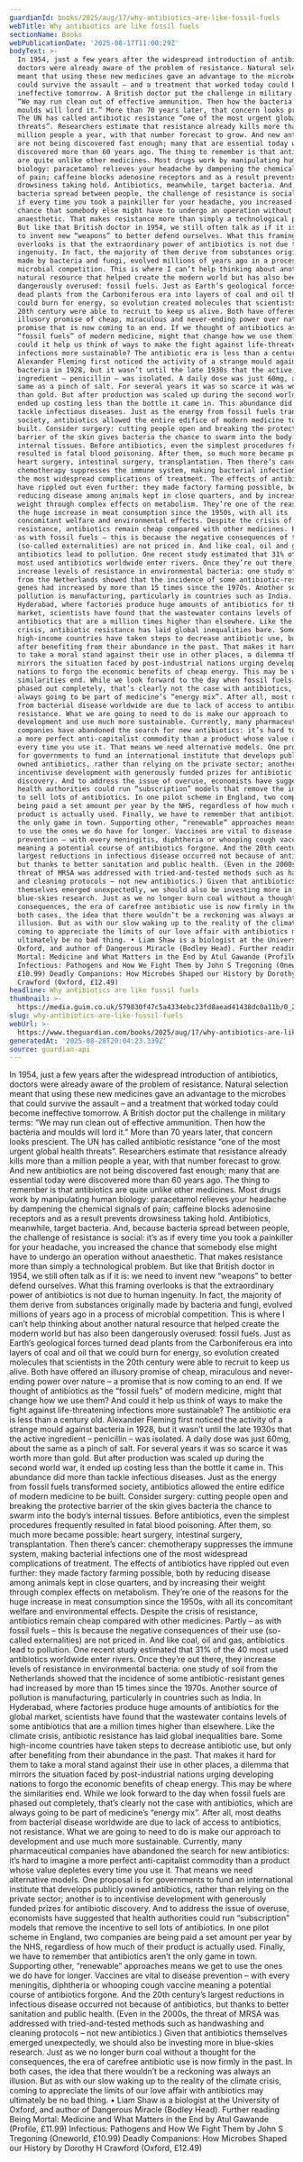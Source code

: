 ```yaml
---
guardianId: books/2025/aug/17/why-antibiotics-are-like-fossil-fuels
webTitle: Why antibiotics are like fossil fuels
sectionName: Books
webPublicationDate: '2025-08-17T11:00:29Z'
bodyText: >-
  In 1954, just a few years after the widespread introduction of antibiotics,
  doctors were already aware of the problem of resistance. Natural selection
  meant that using these new medicines gave an advantage to the microbes that
  could survive the assault – and a treatment that worked today could become
  ineffective tomorrow. A British doctor put the challenge in military terms:
  “We may run clean out of effective ammunition. Then how the bacteria and
  moulds will lord it.” More than 70 years later, that concern looks prescient.
  The UN has called antibiotic resistance “one of the most urgent global health
  threats”. Researchers estimate that resistance already kills more than a
  million people a year, with that number forecast to grow. And new antibiotics
  are not being discovered fast enough; many that are essential today were
  discovered more than 60 years ago. The thing to remember is that antibiotics
  are quite unlike other medicines. Most drugs work by manipulating human
  biology: paracetamol relieves your headache by dampening the chemical signals
  of pain; caffeine blocks adenosine receptors and as a result prevents
  drowsiness taking hold. Antibiotics, meanwhile, target bacteria. And, because
  bacteria spread between people, the challenge of resistance is social: it’s as
  if every time you took a painkiller for your headache, you increased the
  chance that somebody else might have to undergo an operation without
  anaesthetic. That makes resistance more than simply a technological problem.
  But like that British doctor in 1954, we still often talk as if it is: we need
  to invent new “weapons” to better defend ourselves. What this framing
  overlooks is that the extraordinary power of antibiotics is not due to human
  ingenuity. In fact, the majority of them derive from substances originally
  made by bacteria and fungi, evolved millions of years ago in a process of
  microbial competition. This is where I can’t help thinking about another
  natural resource that helped create the modern world but has also been
  dangerously overused: fossil fuels. Just as Earth’s geological forces turned
  dead plants from the Carboniferous era into layers of coal and oil that we
  could burn for energy, so evolution created molecules that scientists in the
  20th century were able to recruit to keep us alive. Both have offered an
  illusory promise of cheap, miraculous and never-ending power over nature – a
  promise that is now coming to an end. If we thought of antibiotics as the
  “fossil fuels” of modern medicine, might that change how we use them? And
  could it help us think of ways to make the fight against life-threatening
  infections more sustainable? The antibiotic era is less than a century old.
  Alexander Fleming first noticed the activity of a strange mould against
  bacteria in 1928, but it wasn’t until the late 1930s that the active
  ingredient – penicillin – was isolated. A daily dose was just 60mg, about the
  same as a pinch of salt. For several years it was so scarce it was worth more
  than gold. But after production was scaled up during the second world war, it
  ended up costing less than the bottle it came in. This abundance did more than
  tackle infectious diseases. Just as the energy from fossil fuels transformed
  society, antibiotics allowed the entire edifice of modern medicine to be
  built. Consider surgery: cutting people open and breaking the protective
  barrier of the skin gives bacteria the chance to swarm into the body’s
  internal tissues. Before antibiotics, even the simplest procedures frequently
  resulted in fatal blood poisoning. After them, so much more became possible:
  heart surgery, intestinal surgery, transplantation. Then there’s cancer:
  chemotherapy suppresses the immune system, making bacterial infections one of
  the most widespread complications of treatment. The effects of antibiotics
  have rippled out even further: they made factory farming possible, both by
  reducing disease among animals kept in close quarters, and by increasing their
  weight through complex effects on metabolism. They’re one of the reasons for
  the huge increase in meat consumption since the 1950s, with all its
  concomitant welfare and environmental effects. Despite the crisis of
  resistance, antibiotics remain cheap compared with other medicines. Partly –
  as with fossil fuels – this is because the negative consequences of their use
  (so-called externalities) are not priced in. And like coal, oil and gas,
  antibiotics lead to pollution. One recent study estimated that 31% of the 40
  most used antibiotics worldwide enter rivers. Once they’re out there, they
  increase levels of resistance in environmental bacteria: one study of soil
  from the Netherlands showed that the incidence of some antibiotic-resistant
  genes had increased by more than 15 times since the 1970s. Another source of
  pollution is manufacturing, particularly in countries such as India. In
  Hyderabad, where factories produce huge amounts of antibiotics for the global
  market, scientists have found that the wastewater contains levels of some
  antibiotics that are a million times higher than elsewhere. Like the climate
  crisis, antibiotic resistance has laid global inequalities bare. Some
  high-income countries have taken steps to decrease antibiotic use, but only
  after benefiting from their abundance in the past. That makes it hard for them
  to take a moral stand against their use in other places, a dilemma that
  mirrors the situation faced by post-industrial nations urging developing
  nations to forgo the economic benefits of cheap energy. This may be where the
  similarities end. While we look forward to the day when fossil fuels are
  phased out completely, that’s clearly not the case with antibiotics, which are
  always going to be part of medicine’s “energy mix”. After all, most deaths
  from bacterial disease worldwide are due to lack of access to antibiotics, not
  resistance. What we are going to need to do is make our approach to
  development and use much more sustainable. Currently, many pharmaceutical
  companies have abandoned the search for new antibiotics: it’s hard to imagine
  a more perfect anti-capitalist commodity than a product whose value depletes
  every time you use it. That means we need alternative models. One proposal is
  for governments to fund an international institute that develops publicly
  owned antibiotics, rather than relying on the private sector; another is to
  incentivise development with generously funded prizes for antibiotic
  discovery. And to address the issue of overuse, economists have suggested that
  health authorities could run “subscription” models that remove the incentive
  to sell lots of antibiotics. In one pilot scheme in England, two companies are
  being paid a set amount per year by the NHS, regardless of how much of their
  product is actually used. Finally, we have to remember that antibiotics aren’t
  the only game in town. Supporting other, “renewable” approaches means we get
  to use the ones we do have for longer. Vaccines are vital to disease
  prevention – with every meningitis, diphtheria or whooping cough vaccine
  meaning a potential course of antibiotics forgone. And the 20th century’s
  largest reductions in infectious disease occurred not because of antibiotics,
  but thanks to better sanitation and public health. (Even in the 2000s, the
  threat of MRSA was addressed with tried-and-tested methods such as handwashing
  and cleaning protocols – not new antibiotics.) Given that antibiotics
  themselves emerged unexpectedly, we should also be investing more in
  blue-skies research. Just as we no longer burn coal without a thought for the
  consequences, the era of carefree antibiotic use is now firmly in the past. In
  both cases, the idea that there wouldn’t be a reckoning was always an
  illusion. But as with our slow waking up to the reality of the climate crisis,
  coming to appreciate the limits of our love affair with antibiotics may
  ultimately be no bad thing. • Liam Shaw is a biologist at the University of
  Oxford, and author of Dangerous Miracle (Bodley Head). Further reading Being
  Mortal: Medicine and What Matters in the End by Atul Gawande (Profile, £11.99)
  Infectious: Pathogens and How We Fight Them by John S Tregoning (Oneworld,
  £10.99) Deadly Companions: How Microbes Shaped our History by Dorothy H
  Crawford (Oxford, £12.49)
headline: Why antibiotics are like fossil fuels
thumbnail: >-
  https://media.guim.co.uk/579830f47c5a4334ebc23fd8aead41438dc0a11b/0_296_2160_1728/500.jpg
slug: why-antibiotics-are-like-fossil-fuels
webUrl: >-
  https://www.theguardian.com/books/2025/aug/17/why-antibiotics-are-like-fossil-fuels
generatedAt: '2025-08-28T20:04:23.339Z'
source: guardian-api
---
```

In 1954, just a few years after the widespread introduction of antibiotics, doctors were already aware of the problem of resistance. Natural selection meant that using these new medicines gave an advantage to the microbes that could survive the assault – and a treatment that worked today could become ineffective tomorrow. A British doctor put the challenge in military terms: “We may run clean out of effective ammunition. Then how the bacteria and moulds will lord it.” More than 70 years later, that concern looks prescient. The UN has called antibiotic resistance “one of the most urgent global health threats”. Researchers estimate that resistance already kills more than a million people a year, with that number forecast to grow. And new antibiotics are not being discovered fast enough; many that are essential today were discovered more than 60 years ago. The thing to remember is that antibiotics are quite unlike other medicines. Most drugs work by manipulating human biology: paracetamol relieves your headache by dampening the chemical signals of pain; caffeine blocks adenosine receptors and as a result prevents drowsiness taking hold. Antibiotics, meanwhile, target bacteria. And, because bacteria spread between people, the challenge of resistance is social: it’s as if every time you took a painkiller for your headache, you increased the chance that somebody else might have to undergo an operation without anaesthetic. That makes resistance more than simply a technological problem. But like that British doctor in 1954, we still often talk as if it is: we need to invent new “weapons” to better defend ourselves. What this framing overlooks is that the extraordinary power of antibiotics is not due to human ingenuity. In fact, the majority of them derive from substances originally made by bacteria and fungi, evolved millions of years ago in a process of microbial competition. This is where I can’t help thinking about another natural resource that helped create the modern world but has also been dangerously overused: fossil fuels. Just as Earth’s geological forces turned dead plants from the Carboniferous era into layers of coal and oil that we could burn for energy, so evolution created molecules that scientists in the 20th century were able to recruit to keep us alive. Both have offered an illusory promise of cheap, miraculous and never-ending power over nature – a promise that is now coming to an end. If we thought of antibiotics as the “fossil fuels” of modern medicine, might that change how we use them? And could it help us think of ways to make the fight against life-threatening infections more sustainable? The antibiotic era is less than a century old. Alexander Fleming first noticed the activity of a strange mould against bacteria in 1928, but it wasn’t until the late 1930s that the active ingredient – penicillin – was isolated. A daily dose was just 60mg, about the same as a pinch of salt. For several years it was so scarce it was worth more than gold. But after production was scaled up during the second world war, it ended up costing less than the bottle it came in. This abundance did more than tackle infectious diseases. Just as the energy from fossil fuels transformed society, antibiotics allowed the entire edifice of modern medicine to be built. Consider surgery: cutting people open and breaking the protective barrier of the skin gives bacteria the chance to swarm into the body’s internal tissues. Before antibiotics, even the simplest procedures frequently resulted in fatal blood poisoning. After them, so much more became possible: heart surgery, intestinal surgery, transplantation. Then there’s cancer: chemotherapy suppresses the immune system, making bacterial infections one of the most widespread complications of treatment. The effects of antibiotics have rippled out even further: they made factory farming possible, both by reducing disease among animals kept in close quarters, and by increasing their weight through complex effects on metabolism. They’re one of the reasons for the huge increase in meat consumption since the 1950s, with all its concomitant welfare and environmental effects. Despite the crisis of resistance, antibiotics remain cheap compared with other medicines. Partly – as with fossil fuels – this is because the negative consequences of their use (so-called externalities) are not priced in. And like coal, oil and gas, antibiotics lead to pollution. One recent study estimated that 31% of the 40 most used antibiotics worldwide enter rivers. Once they’re out there, they increase levels of resistance in environmental bacteria: one study of soil from the Netherlands showed that the incidence of some antibiotic-resistant genes had increased by more than 15 times since the 1970s. Another source of pollution is manufacturing, particularly in countries such as India. In Hyderabad, where factories produce huge amounts of antibiotics for the global market, scientists have found that the wastewater contains levels of some antibiotics that are a million times higher than elsewhere. Like the climate crisis, antibiotic resistance has laid global inequalities bare. Some high-income countries have taken steps to decrease antibiotic use, but only after benefiting from their abundance in the past. That makes it hard for them to take a moral stand against their use in other places, a dilemma that mirrors the situation faced by post-industrial nations urging developing nations to forgo the economic benefits of cheap energy. This may be where the similarities end. While we look forward to the day when fossil fuels are phased out completely, that’s clearly not the case with antibiotics, which are always going to be part of medicine’s “energy mix”. After all, most deaths from bacterial disease worldwide are due to lack of access to antibiotics, not resistance. What we are going to need to do is make our approach to development and use much more sustainable. Currently, many pharmaceutical companies have abandoned the search for new antibiotics: it’s hard to imagine a more perfect anti-capitalist commodity than a product whose value depletes every time you use it. That means we need alternative models. One proposal is for governments to fund an international institute that develops publicly owned antibiotics, rather than relying on the private sector; another is to incentivise development with generously funded prizes for antibiotic discovery. And to address the issue of overuse, economists have suggested that health authorities could run “subscription” models that remove the incentive to sell lots of antibiotics. In one pilot scheme in England, two companies are being paid a set amount per year by the NHS, regardless of how much of their product is actually used. Finally, we have to remember that antibiotics aren’t the only game in town. Supporting other, “renewable” approaches means we get to use the ones we do have for longer. Vaccines are vital to disease prevention – with every meningitis, diphtheria or whooping cough vaccine meaning a potential course of antibiotics forgone. And the 20th century’s largest reductions in infectious disease occurred not because of antibiotics, but thanks to better sanitation and public health. (Even in the 2000s, the threat of MRSA was addressed with tried-and-tested methods such as handwashing and cleaning protocols – not new antibiotics.) Given that antibiotics themselves emerged unexpectedly, we should also be investing more in blue-skies research. Just as we no longer burn coal without a thought for the consequences, the era of carefree antibiotic use is now firmly in the past. In both cases, the idea that there wouldn’t be a reckoning was always an illusion. But as with our slow waking up to the reality of the climate crisis, coming to appreciate the limits of our love affair with antibiotics may ultimately be no bad thing. • Liam Shaw is a biologist at the University of Oxford, and author of Dangerous Miracle (Bodley Head). Further reading Being Mortal: Medicine and What Matters in the End by Atul Gawande (Profile, £11.99) Infectious: Pathogens and How We Fight Them by John S Tregoning (Oneworld, £10.99) Deadly Companions: How Microbes Shaped our History by Dorothy H Crawford (Oxford, £12.49)
